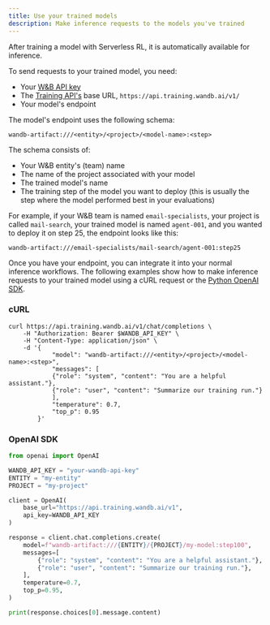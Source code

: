 ```yaml
---
title: Use your trained models
description: Make inference requests to the models you've trained
---
```


After training a model with Serverless RL, it is automatically available for inference.

To send requests to your trained model, you need:
* Your [W&B API key](https://wandb.ai/authorize)
* The [Training API's](/ref/training) base URL, `https://api.training.wandb.ai/v1/`
* Your model's endpoint

The model's endpoint uses the following schema:

```
wandb-artifact:///<entity>/<project>/<model-name>:<step>
```

The schema consists of:

* Your W&B entity's (team) name
* The name of the project associated with your model
* The trained model's name
* The training step of the model you want to deploy (this is usually the step where the model performed best in your evaluations)

For example, if your W&B team is named `email-specialists`, your project is called `mail-search`, your trained model is named `agent-001`, and you wanted to deploy it on step 25, the endpoint looks like this:

```
wandb-artifact:///email-specialists/mail-search/agent-001:step25
```

Once you have your endpoint, you can integrate it into your normal inference workflows. The following examples show how to make inference requests to your trained model using a cURL request or the [Python OpenAI SDK](https://github.com/openai/openai-python).

### cURL

```shell
curl https://api.training.wandb.ai/v1/chat/completions \
    -H "Authorization: Bearer $WANDB_API_KEY" \
    -H "Content-Type: application/json" \
    -d '{
            "model": "wandb-artifact:///<entity>/<project>/<model-name>:<step>",
            "messages": [
            {"role": "system", "content": "You are a helpful assistant."},
            {"role": "user", "content": "Summarize our training run."}
            ],
            "temperature": 0.7,
            "top_p": 0.95
        }'
```

### OpenAI SDK

```python
from openai import OpenAI

WANDB_API_KEY = "your-wandb-api-key"
ENTITY = "my-entity"
PROJECT = "my-project"

client = OpenAI(
    base_url="https://api.training.wandb.ai/v1",
    api_key=WANDB_API_KEY
)

response = client.chat.completions.create(
    model=f"wandb-artifact:///{ENTITY}/{PROJECT}/my-model:step100",
    messages=[
        {"role": "system", "content": "You are a helpful assistant."},
        {"role": "user", "content": "Summarize our training run."},
    ],
    temperature=0.7,
    top_p=0.95,
)

print(response.choices[0].message.content)
```
